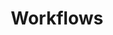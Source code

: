 ---
title: Workflows
icon: IconSettings
info: Automate your business processes and integrate with external tools using Twenty's powerful workflow system.
image: /images/user-guide/home/what-is-twenty.png
sectionInfo: Automate processes and integrate with external tools
---